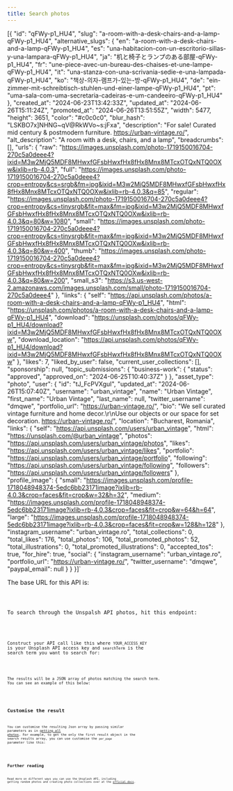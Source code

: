 ```yaml
---
title: Search photos
---
```



[{
  "id": "qFWy-p1_HU4",
  "slug": "a-room-with-a-desk-chairs-and-a-lamp-qFWy-p1_HU4",
  "alternative_slugs": {
    "en": "a-room-with-a-desk-chairs-and-a-lamp-qFWy-p1_HU4",
    "es": "una-habitacion-con-un-escritorio-sillas-y-una-lampara-qFWy-p1_HU4",
    "ja": "机と椅子とランプのある部屋-qFWy-p1_HU4",
    "fr": "une-piece-avec-un-bureau-des-chaises-et-une-lampe-qFWy-p1_HU4",
    "it": "una-stanza-con-una-scrivania-sedie-e-una-lampada-qFWy-p1_HU4",
    "ko": "책상-의자-램프가-있는-방-qFWy-p1_HU4",
    "de": "ein-zimmer-mit-schreibtisch-stuhlen-und-einer-lampe-qFWy-p1_HU4",
    "pt": "uma-sala-com-uma-secretaria-cadeiras-e-um-candeeiro-qFWy-p1_HU4"
  },
  "created_at": "2024-06-23T13:42:33Z",
  "updated_at": "2024-06-26T15:11:24Z",
  "promoted_at": "2024-06-26T13:51:55Z",
  "width": 5477,
  "height": 3651,
  "color": "#c0c0c0",
  "blur_hash": "LSKBO7x]NHNG~qV@RkWVo~s:jFxa",
  "description": "For sale! Curated mid century & postmodern furniture. https://urban-vintage.ro/",
  "alt_description": "A room with a desk, chairs, and a lamp",
  "breadcrumbs": [],
  "urls": {
    "raw": "https://images.unsplash.com/photo-1719150016704-270c5a0deee4?ixid=M3w2MjQ5MDF8MHwxfGFsbHwxfHx8fHx8Mnx8MTcxOTQxNTQ0OXw&ixlib=rb-4.0.3",
    "full": "https://images.unsplash.com/photo-1719150016704-270c5a0deee4?crop=entropy&cs=srgb&fm=jpg&ixid=M3w2MjQ5MDF8MHwxfGFsbHwxfHx8fHx8Mnx8MTcxOTQxNTQ0OXw&ixlib=rb-4.0.3&q=85",
    "regular": "https://images.unsplash.com/photo-1719150016704-270c5a0deee4?crop=entropy&cs=tinysrgb&fit=max&fm=jpg&ixid=M3w2MjQ5MDF8MHwxfGFsbHwxfHx8fHx8Mnx8MTcxOTQxNTQ0OXw&ixlib=rb-4.0.3&q=80&w=1080",
    "small": "https://images.unsplash.com/photo-1719150016704-270c5a0deee4?crop=entropy&cs=tinysrgb&fit=max&fm=jpg&ixid=M3w2MjQ5MDF8MHwxfGFsbHwxfHx8fHx8Mnx8MTcxOTQxNTQ0OXw&ixlib=rb-4.0.3&q=80&w=400",
    "thumb": "https://images.unsplash.com/photo-1719150016704-270c5a0deee4?crop=entropy&cs=tinysrgb&fit=max&fm=jpg&ixid=M3w2MjQ5MDF8MHwxfGFsbHwxfHx8fHx8Mnx8MTcxOTQxNTQ0OXw&ixlib=rb-4.0.3&q=80&w=200",
    "small_s3": "https://s3.us-west-2.amazonaws.com/images.unsplash.com/small/photo-1719150016704-270c5a0deee4"
  },
  "links": {
    "self": "https://api.unsplash.com/photos/a-room-with-a-desk-chairs-and-a-lamp-qFWy-p1_HU4",
    "html": "https://unsplash.com/photos/a-room-with-a-desk-chairs-and-a-lamp-qFWy-p1_HU4",
    "download": "https://unsplash.com/photos/qFWy-p1_HU4/download?ixid=M3w2MjQ5MDF8MHwxfGFsbHwxfHx8fHx8Mnx8MTcxOTQxNTQ0OXw",
    "download_location": "https://api.unsplash.com/photos/qFWy-p1_HU4/download?ixid=M3w2MjQ5MDF8MHwxfGFsbHwxfHx8fHx8Mnx8MTcxOTQxNTQ0OXw"
  },
  "likes": 7,
  "liked_by_user": false,
  "current_user_collections": [],
  "sponsorship": null,
  "topic_submissions": {
    "business-work": {
      "status": "approved",
      "approved_on": "2024-06-25T10:40:37Z"
    }
  },
  "asset_type": "photo",
  "user": {
    "id": "tJ_FcPVXguI",
    "updated_at": "2024-06-26T15:07:40Z",
    "username": "urban_vintage",
    "name": "Urban Vintage",
    "first_name": "Urban Vintage",
    "last_name": null,
    "twitter_username": "dmqwe",
    "portfolio_url": "https://urban-vintage.ro/",
    "bio": "We sell curated vintage furniture and home decor.\r\nUse our objects or our space for set decoration.  https://urban-vintage.ro/",
    "location": "Bucharest, Romania",
    "links": {
      "self": "https://api.unsplash.com/users/urban_vintage",
      "html": "https://unsplash.com/@urban_vintage",
      "photos": "https://api.unsplash.com/users/urban_vintage/photos",
      "likes": "https://api.unsplash.com/users/urban_vintage/likes",
      "portfolio": "https://api.unsplash.com/users/urban_vintage/portfolio",
      "following": "https://api.unsplash.com/users/urban_vintage/following",
      "followers": "https://api.unsplash.com/users/urban_vintage/followers"
    },
    "profile_image": {
      "small": "https://images.unsplash.com/profile-1718048948374-5edc6bb23171image?ixlib=rb-4.0.3&crop=faces&fit=crop&w=32&h=32",
      "medium": "https://images.unsplash.com/profile-1718048948374-5edc6bb23171image?ixlib=rb-4.0.3&crop=faces&fit=crop&w=64&h=64",
      "large": "https://images.unsplash.com/profile-1718048948374-5edc6bb23171image?ixlib=rb-4.0.3&crop=faces&fit=crop&w=128&h=128"
    },
    "instagram_username": "urban_vintage.ro",
    "total_collections": 0,
    "total_likes": 176,
    "total_photos": 106,
    "total_promoted_photos": 52,
    "total_illustrations": 0,
    "total_promoted_illustrations": 0,
    "accepted_tos": true,
    "for_hire": true,
    "social": {
      "instagram_username": "urban_vintage.ro",
      "portfolio_url": "https://urban-vintage.ro/",
      "twitter_username": "dmqwe",
      "paypal_email": null
    }
  }
}]`


The base URL for this API is:

<Code code="https://api.unsplash.com/" />

To search through the Unspalsh API photos, hit this endpoint:

<Code code="GET /search/photos" />

Construct your API call like this where `YOUR_ACCESS_KEY` is your Unsplash API access key and `searchTerm` is the search term you want to search for:

<Code lang="bash" title="bash"  code="curl -X GET 'https://api.unsplash.com/search/photos?client_id=YOUR_ACCESS_KEY&query=searchTerm'" mark={highlights} />

The results will be a JSON array of photos matching the search term. You can see an example of this below:

<Code lang="json" title="search results" code={searchResults} />

## Customise the result

You can customise the resulting Json array by passing similar parameters as in [getting all photos](/docs/guides/unsplash/getphotos/#customise-the-result). For example, to get the only the first result object in the search results array, you can use customise the `per_page` parameter like this:

<Code lang="bash" title="bash"  code="curl -X GET 'https://api.unsplash.com/photos?client_id=MCGA2kGy64QTB01CRM9d_LSu913Bf3vCVmOQddE2A08&per_page=1&query=beach'" mark={highlights} />


## Further reading

Read more on different ways you can use the Unsplash API, including getting random photos and creating photo collections over at the [official docs](https://unsplash.com/documentation).